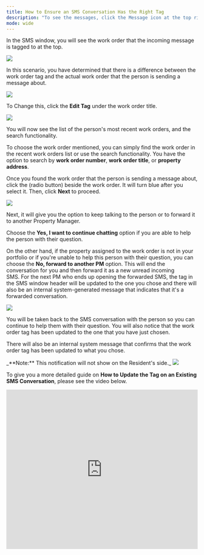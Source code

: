 ---
title: How to Ensure an SMS Conversation Has the Right Tag
description: "To see the messages, click the Message icon at the top right of your portal and open the window for an incoming SMS."
mode: wide
---

In the SMS window, you will see the work order that the incoming message is tagged to at the top.

<Frame>
  <img src="/images/rtaImage-786.jpg"/>
</Frame>

In this scenario, you have determined that there is a difference between the work order tag and the actual work order that the person is sending a message about.

<Frame>
  <img src="/images/rtaImage-787.jpg"/>
</Frame>

To Change this, click the **Edit Tag** under the work order title.

<Frame>
  <img src="/images/rtaImage-788.jpg"/>
</Frame>

You will now see the list of the person's most recent work orders, and the search functionality.


To choose the work order mentioned, you can simply find the work order in the recent work orders list or use the search functionality. You have the option to search by **work order number**, **work order title**, or **property address**.

Once you found the work order that the person is sending a message about, click the (radio button) beside the work order. It will turn blue after you select it. Then, click **Next** to proceed.


<Frame>
  <img src="/images/rtaImage-789.jpg"/>
</Frame>

Next, it will give you the option to keep talking to the person or to forward it to another Property Manager.


Choose the **Yes, I want to continue chatting** option if you are able to help the person with their question.


On the other hand, if the property assigned to the work order is not in your portfolio or if you're unable to help this person with their question, you can choose the **No, forward to another PM** option. This will end the conversation for you and then forward it as a new unread incoming SMS. For the next PM who ends up opening the forwarded SMS, the tag in the SMS window header will be updated to the one you chose and there will also be an internal system-generated message that indicates that it's a forwarded conversation.

<Frame>
  <img src="/images/rtaImage-790.jpg"/>
</Frame>

You will be taken back to the SMS conversation with the person so you can continue to help them with their question. You will also notice that the work order tag has been updated to the one that you have just chosen.

There will also be an internal system message that confirms that the work order tag has been updated to what you chose.

<Info>
  _**Note:** This notification will not show on the Resident's side._
</Info>


<Frame>
  <img src="/images/rtaImage-791.jpg"/>
</Frame>

To give you a more detailed guide on **How to Update the Tag on an Existing SMS Conversation**, please see the video below.

<iframe width="100%" height="420" src="https://www.youtube.com/embed/pz3AUkAl384" title="Editing Tags and Forwarding" frameborder="0" allow="accelerometer; autoplay; clipboard-write; encrypted-media; gyroscope; picture-in-picture; web-share" referrerpolicy="strict-origin-when-cross-origin" allowfullscreen></iframe>
